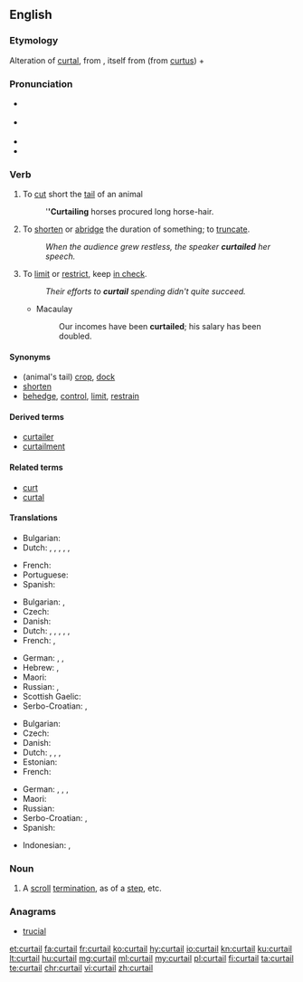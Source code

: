 ==English==
{{was wotd|2007|August|30}}

===Etymology===
Alteration of [[curtal]], from {{etyl|fro|en}} {{term|courtault||which has been shortened|lang=fro}}, itself from {{term|court||short}} (from {{etyl|la|en}} [[curtus]])  + {{term||-ault}}

===Pronunciation===
* {{a|RP}} {{IPA|/kɜːˈteɪl/|lang=en}}
* {{a|US}} {{IPA|/kɚˈteɪl/|lang=en}}
* {{audio|en-us-curtail.ogg|Audio (US)|lang=en}}
* {{rhymes|eɪl|lang=en}}

===Verb===
{{en-verb}}

# {{context|transitive|obsolete|lang=en}} To [[cut]] short the [[tail]] of an animal
#: '''''Curtailing''' horses procured long horse-hair.
# {{context|transitive|lang=en}} To [[shorten]] or [[abridge]] the duration of something; to [[truncate]].
#: ''When the audience grew restless, the speaker '''curtailed''' her speech.''
# {{context|transitive|figuratively|lang=en}} To [[limit]] or [[restrict]], keep [[in check]].
#: ''Their efforts to '''curtail''' spending didn't quite succeed.''
#* Macaulay
#*: Our incomes have been '''curtailed'''; his salary has been doubled.

====Synonyms====
* (animal's tail) [[crop]], [[dock]]
* [[shorten]]
* [[behedge]], [[control]], [[limit]], [[restrain]]

====Derived terms====
* [[curtailer]]
* [[curtailment]]

====Related terms====
* [[curt]]
* [[curtal]]

====Translations====
{{trans-top|to cut short an animal's tail}}
* Bulgarian: {{t+|bg|подрязвам}}
* Dutch: {{t|nl|beknotten}}, {{t+|nl|knotten}}, {{t+|nl|kortwieken}}, {{t+|nl|bekorten}}, {{t|nl|inkorten}}, {{t+|nl|verkorten}}
{{trans-mid}}
* French: {{t+|fr|écourter}}
* Portuguese: {{t+|pt|tosar}}
* Spanish: {{t+|es|truncar}}
{{trans-bottom}}

{{trans-top|to shorten or abridge}}
* Bulgarian: {{t+|bg|скъсявам}}, {{t+|bg|съкращавам}}
* Czech: {{t+|cs|zkrátit}}
* Danish: {{t|da|forkorte}}
* Dutch: {{t|nl|beknotten}}, {{t+|nl|knotten}}, {{t+|nl|kortwieken}}, {{t+|nl|bekorten}}, {{t|nl|inkorten}}, {{t+|nl|verkorten}}
* French: {{t+|fr|écourter}}, {{t+|fr|abréger}}
{{trans-mid}}
* German: {{t+|de|beschneiden}}, {{t+|de|stutzen}}, {{t+|de|verkürzen}}
* Hebrew: {{t|he|קיצר|alt=קִצֵּר|tr=kitsér}}, {{t|he|צִמְצֵם|tr=tsimtsém}}
* Maori: {{t|mi|auporo}}
* Russian: {{t+|ru|сокращать}}, {{t+|ru|урезать}}
* Scottish Gaelic: {{t|gd|giorraich}}
* Serbo-Croatian: {{t+|sh|skratiti}}, {{t+|sh|smanjiti}}
{{trans-bottom}}

{{trans-top|to limit or restrict}}
* Bulgarian: {{t+|bg|ограничавам}}
* Czech: {{t|cs|omezit}}
* Danish: {{t+|da|begrænse}}
* Dutch: {{t|nl|beknotten}}, {{t|nl|kort houden}}, {{t+|nl|kortwieken}}, {{t+|nl|beperken}}
* Estonian: {{t|et|piirama}}
* French: {{t+|fr|restreindre}}
{{trans-mid}}
* German: {{t+|de|beschränken}}, {{t+|de|beschneiden}}, {{t|de|drosseln}}, {{t+|de|kürzen}}
* Maori: {{t|mi|totope}}
* Russian: {{t|ru|органичивать}}
* Serbo-Croatian: {{t+|sh|ograničiti}}, {{t+|sh|stegnuti}}
* Spanish: {{t+|es|limitar}}
{{trans-bottom}}

{{checktrans-top}}
* Indonesian: {{t-check|id|kurang|mengurangi}}, {{t-check|id|potong|memotong}}
{{trans-bottom}}

===Noun===
{{en-noun}}

# {{context|architecture|lang=en}} A [[scroll]] [[termination]], as of a [[step]], etc.

===Anagrams===
* [[trucial#English|trucial]]

[[et:curtail]]
[[fa:curtail]]
[[fr:curtail]]
[[ko:curtail]]
[[hy:curtail]]
[[io:curtail]]
[[kn:curtail]]
[[ku:curtail]]
[[lt:curtail]]
[[hu:curtail]]
[[mg:curtail]]
[[ml:curtail]]
[[my:curtail]]
[[pl:curtail]]
[[fi:curtail]]
[[ta:curtail]]
[[te:curtail]]
[[chr:curtail]]
[[vi:curtail]]
[[zh:curtail]]